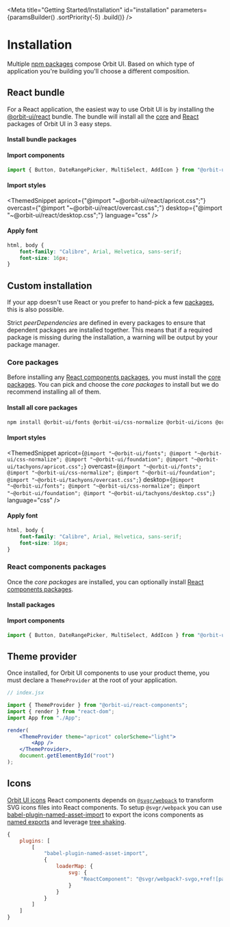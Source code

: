 
<Meta
    title="Getting Started/Installation"
    id="installation"
    parameters={paramsBuilder()
        .sortPriority(-5)
        .build()}
/>

# Installation

Multiple [npm packages](?path=/docs/packages--page) compose Orbit UI. Based on which type of application you're building you'll choose a different composition.

## React bundle

For a React application, the easiest way to use Orbit UI is by installing the [@orbit-ui/react](https://www.npmjs.com/package/@orbit-ui/react) bundle. The bundle will install all the [core](?path=/docs/packages--page#core) and [React](?path=/docs/packages--page#react-components) packages of Orbit UI in 3 easy steps.

#### Install bundle packages

<PackageInstallationSnippet packageName="bundles/react" />

#### Import components

```javascript
import { Button, DateRangePicker, MultiSelect, AddIcon } from "@orbit-ui/react-components";
```

#### Import styles

<ThemedSnippet
    apricot={"@import \"~@orbit-ui/react/apricot.css\";"}
    overcast={"@import \"~@orbit-ui/react/overcast.css\";"}
    desktop={"@import \"~@orbit-ui/react/desktop.css\";"}
    language="css"
/>

#### Apply font

```css
html, body {
    font-family: "Calibre", Arial, Helvetica, sans-serif;
    font-size: 16px;
}
```

## Custom installation

If your app doesn't use React or you prefer to hand-pick a few [packages](?path=/docs/packages--page), this is also possible.

Strict *peerDependencies* are defined in every packages to ensure that dependent packages are installed together. This means that if a required package is missing during the installation, a warning will be output by your package manager.

### Core packages

Before installing any [React components packages](?path=/docs/packages--page#react-components), you must install the [core packages](?path=/docs/packages--page#core). You can pick and choose the *core packages* to install but we do recommend installing all of them.

#### Install all core packages

```bash
npm install @orbit-ui/fonts @orbit-ui/css-normalize @orbit-ui/icons @orbit-ui/foundation @orbit-ui/tachyons
```

#### Import styles

<ThemedSnippet
    apricot={`
        @import "~@orbit-ui/fonts";
        @import "~@orbit-ui/css-normalize";
        @import "~@orbit-ui/foundation";
        @import "~@orbit-ui/tachyons/apricot.css";
    `}
    overcast={`
        @import "~@orbit-ui/fonts";
        @import "~@orbit-ui/css-normalize";
        @import "~@orbit-ui/foundation";
        @import "~@orbit-ui/tachyons/overcast.css";
    `}
    desktop={`
        @import "~@orbit-ui/fonts";
        @import "~@orbit-ui/css-normalize";
        @import "~@orbit-ui/foundation";
        @import "~@orbit-ui/tachyons/desktop.css";
    `}
    language="css"
/>

#### Apply font

```css
html, body {
    font-family: "Calibre", Arial, Helvetica, sans-serif;
    font-size: 16px;
}
```

### React components packages

Once the *core packages* are installed, you can optionally install [React components packages](?path=/docs/packages--page#react-components).

#### Install packages

<PackageInstallationSnippet packageName="react-components" />

#### Import components

```javascript
import { Button, DateRangePicker, MultiSelect, AddIcon } from "@orbit-ui/react-components";
```

## Theme provider

Once installed, for Orbit UI components to use your product theme, you must declare a `ThemeProvider` at the root of your application.

```jsx
// index.jsx

import { ThemeProvider } from "@orbit-ui/react-components";
import { render } from "react-dom";
import App from "./App";

render(
    <ThemeProvider theme="apricot" colorScheme="light">
        <App />
    </ThemeProvider>,
    document.getElementById("root")
);
```

## Icons

[Orbit UI icons](?path=/docs/icon-gallery--page) React components depends on [`@svgr/webpack`](https://react-svgr.com/docs/getting-started/) to transform SVG icons files into React components. To setup `@svgr/webpack` you can use [babel-plugin-named-asset-import](https://www.npmjs.com/package/babel-plugin-named-asset-import) to export the icons components as [named exports](https://developer.mozilla.org/en-US/docs/web/javascript/reference/statements/export) and leverage [tree shaking](https://webpack.js.org/guides/tree-shaking/).

```javascript
{
    plugins: [
        [
            "babel-plugin-named-asset-import",
            {
                loaderMap: {
                    svg: {
                        "ReactComponent": "@svgr/webpack?-svgo,+ref![path]"
                    }
                }
            }
        ]
    ]
}
```
